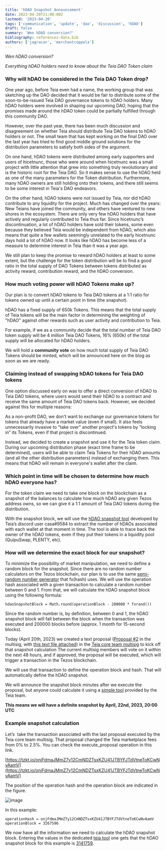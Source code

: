 ```yaml
---
title: 'hDAO Snapshot Announcement'
date: 2023-04-20T21:00:00Z
lastmod: '2023-04-20'
tags: ['communication', 'update', 'dao', 'discussion', 'hDAO']
draft: false
summary: 'Wen hDAO conversion?'
bibliography: references-data.bib
authors: ['jagracar', 'merchantcoppola']
---
```



_Wen hDAO conversion?_

*Everything hDAO holders need to know about the Teia DAO Token claim*

### Why will hDAO be considered in the Teia DAO Token drop?

One year ago, before Teia even had a name, the working group that was sketching up the DAO decided that it would be fair to distribute some of the soon-to-be-issued Teia DAO governance tokens to hDAO holders. Many hDAO holders were involved in shaping our upcoming DAO, hoping that the promises made around the hDAO token could be partially fulfilled through this community DAO. 

However, over the past year, there has been much discussion and disagreement on whether Teia should distribute Teia DAO tokens to hDAO holders or not. The small team that has kept working on the final DAO over the last year has tried to find good middle ground solutions for the distribution parameters to satisfy both sides of the argument. 

On one hand, hDAO tokens were distributed among early supporters and users of hicetnunc, those who were around when hicetnunc was a small project with little attention that grew into something truly revolutionary and is the historic root for the Teia DAO. So it makes sense to use the hDAO held as one of the many parameters for the Token distribution. Furthermore, many hDAO owners are still holding onto their tokens, and there still seems to be some interest in Teia's DAO endeavors. 

On the other hand, hDAO tokens were not issued by Teia, nor did hDAO contribute to any liquidity for the project. Much has changed over the years: New Teians have joined the community, and others have ventured to new shores in the ecosystem. There are only very few hDAO holders that have actively and regularly contributed to Teia thus far.  Since hicetnunc’s discontinuation, a lot of hDAO holders have sold their tokens, some even because they believed Teia would be independent from hDAO, which also means that quite a few wallets seemingly unrelated to the early hicetnunc days hold a lot of hDAO now. It looks like hDAO has become less of a measure to determine interest in Teia than it was a year ago. 

We still plan to keep the promise to reward hDAO holders at least to some extent, but the challenge for the token distribution will be to find a good ratio in the total supply of DAO Tokens between tokens distributed as activity reward, contribution reward, and the hDAO conversion. 

### How much voting power will hDAO Tokens make up?

Our plan is to convert hDAO tokens to Teia DAO tokens at a 1:1 ratio for tokens owned up until a certain point in time (the snapshot). 

hDAO has a fixed supply of 650k Tokens. This means that the total supply of Teia tokens will be the main factor in determining the weighting of "hDAO" against other rewards such as user activity and contribution to Teia.

For example, if we as a community decide that the total number of Teia DAO token supply will be 4 million Teia DAO Tokens, 16% (650k) of the total supply will be allocated for hDAO holders.

We will hold a **community vote** on how much total supply of Teia DAO Tokens should be minted, which will be announced here on the blog as soon as we are ready.

### Claiming instead of swapping hDAO tokens for Teia DAO tokens

One option discussed early on was to offer a direct conversion of hDAO to Teia DAO tokens, where users would send their hDAO to a contract and receive the same amount of Teia DAO tokens back. However, we decided against this for multiple reasons:

As a non-profit DAO, we don't want to exchange our governance tokens for tokens that already have a market value (even if small). It also feels unnecessarily invasive to "take over" another project's tokens by “locking in” its Tokens, even if that project is discontinued.

Instead, we decided to create a snapshot and use it for the Teia token claim. During our upcoming distribution phase (exact time frame to be determined), users will be able to claim Teia Tokens for their hDAO amounts (and all the other distribution parameters) instead of exchanging them. This means that hDAO will remain in everyone's wallet after the claim.

### Which point in time will be chosen to determine how much hDAO everyone has?

For the token claim we need to take one block on the blockchain as a snapshot of the balances to calculate how much hDAO any given Tezos address owns, so we can give it a 1:1 amount of Teia DAO tokens during the distribution.

With the snapshot block, we will use the [hDAO snapshot tool](https://docs.google.com/spreadsheets/d/1-a59_41HG_ia1NAsqKJPoENfyv2sJeOzvACTlPn2hWI/edit?usp=sharing) developed by Teia’s discord user casa#9584 to extract the number of hDAOs associated with each wallet at that moment in time. The tool is able to trace back the owner of the hDAO tokens, even if they put their tokens in a liquidity pool (QuipuSwap, PLENTY, etc).

### How will we determine the exact block for our snapshot?

To minimize the possibility of market manipulation, we need to define a random block for the snapshot. Since there are no random number calculators on the Tezos blockchain, our plan is to use the same [semi-random number generator](https://www.fxhash.xyz/doc/artist/snippet-api#snippet-code) that fx(hash) uses. We will use the operation hash associated with a given transaction to calculate a random number between 0 and 1. From that, we will calculate the hDAO snapshot block using the following formula:

`hdaoSnapshotBlock = Math.round(operationBlock - 200000 * fxrand())`

Since the random number is, by definition, between 0 and 1, the hDAO snapshot block will fall between the block when the transaction was executed and 200000 blocks before (approx. 1 month for 15-second blocks).

Today (April 20th, 2023) we created a text proposal ([Proposal #2](https://core-team-multisig.onrender.com/proposals) in the multisig, with [this text file attached](https://ipfs.io/ipfs/QmZxADh6xMggAgGRMwBxQJ3kqAWPbdvTExGKCmSvgmJ2HH)) in the [Teia core team multisig](https://core-team-multisig.onrender.com/proposals) to kick off that snapshot calculation  The current multisig members will vote on it within the next 48 hours, and if approved, the proposal will be executed, which will trigger a transaction in the Tezos blockchain.

We will use that transaction to define the operation block and hash. That will automatically define the hDAO snapshot.

We will announce the snapshot block minutes after we execute the proposal, but anyone could calculate it using a [simple tool](https://ipfs.io/ipfs/QmYkYdhjGFXndWzcyksJeb5Mtf8CKUX9fR9d9QyeQYWnwd) provided by the Teia team.

**This means we will have a definite snapshot by April, 22nd, 2023, 20:00 UTC**

### Example snapshot calculation

Let’s  take the transaction associated with the last proposal executed by the Teia core team multisig. That proposal changed the Teia marketplace fees from 0% to 2.5%. You can check the execute_proposal operation in this link.

[https://tzkt.io/onjFdmaJMmZ7y12CmNDZTsxKZU41JTBYFJTdVtneToKCwNvAamV](https://tzkt.io/onjFdmaJMmZ7y12CmNDZTsxKZU41JTBYFJTdVtneToKCwNvAamV)

The position of the operation hash and the operation block are indicated in the figure.

![image](https://user-images.githubusercontent.com/97635650/233476845-d20716b5-7bef-4282-bdf8-bd8a4250b8a4.png)


In this example:

`operationHash = onjFdmaJMmZ7y12CmNDZTsxKZU41JTBYFJTdVtneToKCwNvAamV
operationBlock = 3267596`

We now have all the information we need to calculate the hDAO snapshot block. Entering the values in the dedicated [teia tool](https://ipfs.io/ipfs/QmYkYdhjGFXndWzcyksJeb5Mtf8CKUX9fR9d9QyeQYWnwd) one gets that the hDAO snapshot block for this example is [3141759](https://tzkt.io/3141759).


